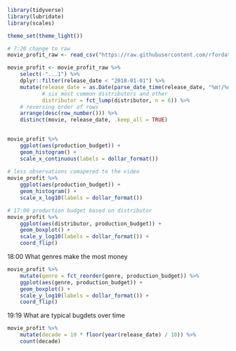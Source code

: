 ```r
library(tidyverse)
library(lubridate)
library(scales)

theme_set(theme_light())
```

```r
# 7:20 change to raw 
movie_profit_raw <- read_csv("https://raw.githubusercontent.com/rfordatascience/tidytuesday/master/data/2018/2018-10-23/movie_profit.csv")

movie_profit <- movie_profit_raw %>%   
    select(-"...1") %>% 
    dplyr::filter(release_date < "2018-01-01") %>% 
    mutate(release_date = as.Date(parse_date_time(release_date, "%m!/%d/%Y")),
           # six most common distributors and other
           distributor = fct_lump(distributor, n = 6)) %>% 
    # reversing order of rows
    arrange(desc(row_number())) %>% 
    distinct(movie, release_date, .keep_all = TRUE)
    
```

```r
movie_profit %>% 
    ggplot(aes(production_budget)) +
    geom_histogram() +
    scale_x_continuous(labels = dollar_format())
    
# less observations comapered to the video
movie_profit %>% 
    ggplot(aes(production_budget)) +
    geom_histogram() +
    scale_x_log10(labels = dollar_format())

# 17:00 production budget based on distributor
movie_profit %>% 
    ggplot(aes(distributor, production_budget)) +
    geom_boxplot() +
    scale_y_log10(labels = dollar_format()) +
    coord_flip()

```

18:00 What genres make the most money

```r
movie_profit %>% 
    mutate(genre = fct_reorder(genre, production_budget)) %>% 
    ggplot(aes(genre, production_budget)) +
    geom_boxplot() +
    scale_y_log10(labels = dollar_format()) +
    coord_flip()
```

19:19 What are typical bugdets over time

```r
movie_profit %>% 
    mutate(decade = 10 * floor(year(release_date) / 10)) %>% 
    count(decade)
```

